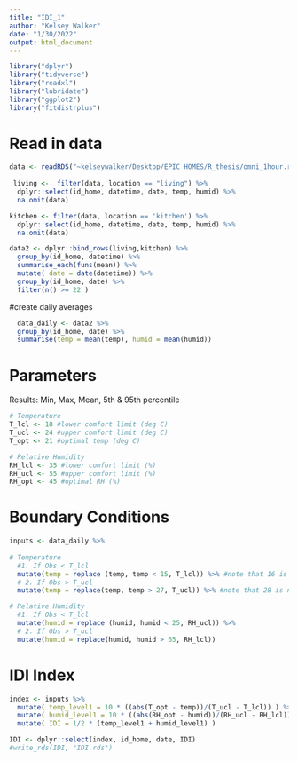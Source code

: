 ```yaml
---
title: "IDI_1"
author: "Kelsey Walker"
date: "1/30/2022"
output: html_document
---
```


```r
library("dplyr")
library("tidyverse")
library("readxl")
library("lubridate")
library("ggplot2")
library("fitdistrplus")
```

# Read in data
```r
data <- readRDS("~kelseywalker/Desktop/EPIC HOMES/R_thesis/omni_1hour.rds") 
  
 living <-  filter(data, location == "living") %>%
  dplyr::select(id_home, datetime, date, temp, humid) %>%
  na.omit(data)

kitchen <- filter(data, location == 'kitchen') %>%
  dplyr::select(id_home, datetime, date, temp, humid) %>%
  na.omit(data)

data2 <- dplyr::bind_rows(living,kitchen) %>%
  group_by(id_home, datetime) %>%
  summarise_each(funs(mean)) %>%
  mutate( date = date(datetime)) %>%
  group_by(id_home, date) %>%
  filter(n() >= 22 )
```
 
#create daily averages
```r
  data_daily <- data2 %>%
  group_by(id_home, date) %>%
  summarise(temp = mean(temp), humid = mean(humid))
```

  
# Parameters
Results:
Min, Max, Mean, 5th & 95th percentile
```r

# Temperature
T_lcl <- 18 #lower comfort limit (deg C)
T_ucl <- 24 #upper comfort limit (deg C)
T_opt <- 21 #optimal temp (deg C)

# Relative Humidity
RH_lcl <- 35 #lower comfort limit (%)
RH_ucl <- 55 #upper comfort limit (%)
RH_opt <- 45 #optimal RH (%)

```

# Boundary Conditions
```r
inputs <- data_daily %>%
  
# Temperature
  #1. If Obs < T_lcl
  mutate(temp = replace (temp, temp < 15, T_lcl)) %>% #note that 16 is not T_lcl
  # 2. If Obs > T_ucl
  mutate(temp = replace(temp, temp > 27, T_ucl)) %>% #note that 28 is not T_ucl

# Relative Humidity
  #1. If Obs < T_lcl
  mutate(humid = replace (humid, humid < 25, RH_ucl)) %>%
  # 2. If Obs > T_ucl
  mutate(humid = replace(humid, humid > 65, RH_lcl)) 
```

# IDI Index 
```r
index <- inputs %>%
  mutate( temp_level1 = 10 * ((abs(T_opt - temp))/(T_ucl - T_lcl)) ) %>%
  mutate( humid_level1 = 10 * ((abs(RH_opt - humid))/(RH_ucl - RH_lcl)) ) %>%
  mutate( IDI = 1/2 * (temp_level1 + humid_level1) )

IDI <- dplyr::select(index, id_home, date, IDI)
#write_rds(IDI, "IDI.rds")
```
